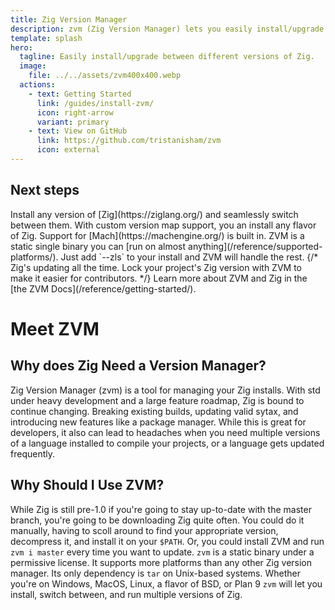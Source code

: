 ```yaml
---
title: Zig Version Manager
description: zvm (Zig Version Manager) lets you easily install/upgrade between different versions of Zig.
template: splash
hero:
  tagline: Easily install/upgrade between different versions of Zig.
  image:
    file: ../../assets/zvm400x400.webp
  actions:
    - text: Getting Started
      link: /guides/install-zvm/
      icon: right-arrow
      variant: primary
    - text: View on GitHub
      link: https://github.com/tristanisham/zvm
      icon: external
---
```



## Next steps

<CardGrid stagger>
	<Card title="Install Zig Seamlessly" icon="pencil">
		Install any version of [Zig](https://ziglang.org/) and seamlessly switch between them.
	</Card>
	<Card title="Switch Between Zig Versions with Ease!" icon='rocket'>
		With custom version map support, you an install any flavor of Zig. Support for [Mach](https://machengine.org/) is built in. 
	</Card>
	<Card title="Install Zig Anywhere" icon="add-document">
		ZVM is a static single binary you can [run on almost anything](/reference/supported-platforms/). 
	</Card>
	<Card title="Install ZLS, the Zig Language Server" icon='puzzle'>
	Just add `--zls` to your install and ZVM will handle the rest.
	</Card>
	{/* <Card title="Lock your project to a specific Zig version" icon="setting">
		Zig's updating all the time. Lock your project's Zig version with ZVM to make it easier for contributors.
	</Card> */}
	<Card title="And so much more!" icon="open-book">
		Learn more about ZVM and Zig in the [the ZVM Docs](/reference/getting-started/).
	</Card>
</CardGrid>

# Meet ZVM

## Why does Zig Need a Version Manager?

Zig Version Manager (zvm) is a tool for managing your Zig installs. With std
under heavy development and a large feature roadmap, Zig is bound to continue
changing. Breaking existing builds, updating valid sytax, and introducing new
features like a package manager. While this is great for developers, it also can
lead to headaches when you need multiple versions of a language installed to
compile your projects, or a language gets updated frequently.

## Why Should I Use ZVM?

While Zig is still pre-1.0 if you're going to stay up-to-date with the master
branch, you're going to be downloading Zig quite often. You could do it
manually, having to scoll around to find your appropriate version, decompress
it, and install it on your `$PATH`. Or, you could install ZVM and run
`zvm i master` every time you want to update. `zvm` is a static binary under a
permissive license. It supports more platforms than any other Zig version
manager. Its only dependency is `tar` on Unix-based systems. Whether you're on
Windows, MacOS, Linux, a flavor of BSD, or Plan 9 `zvm` will let you install,
switch between, and run multiple versions of Zig.
